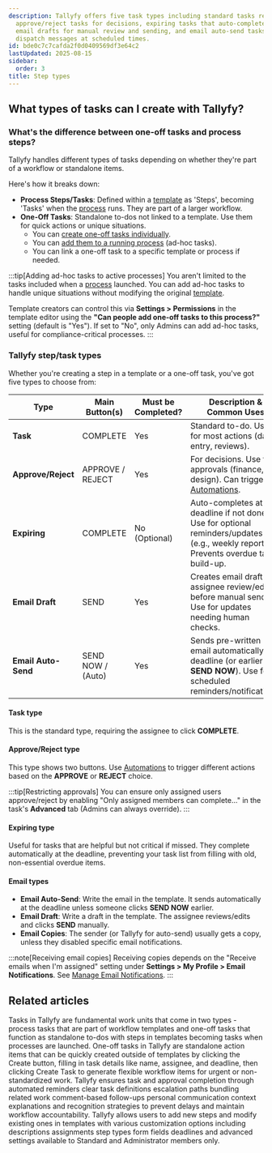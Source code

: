 ```yaml
---
description: Tallyfy offers five task types including standard tasks requiring completion,
  approve/reject tasks for decisions, expiring tasks that auto-complete at deadlines,
  email drafts for manual review and sending, and email auto-send tasks that automatically
  dispatch messages at scheduled times.
id: bde0c7c7cafda2f0d0409569df3e64c2
lastUpdated: 2025-08-15
sidebar:
  order: 3
title: Step types
---
```


## What types of tasks can I create with Tallyfy?

### What's the difference between one-off tasks and process steps?

Tallyfy handles different types of tasks depending on whether they're part of a workflow or standalone items.

Here's how it breaks down:

*   **Process Steps/Tasks**: Defined within a [template](/products/pro/documenting/templates/) as 'Steps', becoming 'Tasks' when the [process](/products/pro/tracking-and-tasks/processes/) runs. They are part of a larger workflow.
*   **One-Off Tasks**: Standalone to-dos not linked to a template. Use them for quick actions or unique situations. 
    *   You can [create one-off tasks individually](/products/pro/tracking-and-tasks/tasks/how-to-create-a-one-off-task-in-tallyfy/).
    *   You can [add them to a running process](/products/pro/tracking-and-tasks/processes/edit-processes/how-can-i-add-tasks-to-active-processes-on-tallyfy/) (ad-hoc tasks).
    *   You can link a one-off task to a specific template or process if needed.

:::tip[Adding ad-hoc tasks to active processes]
You aren't limited to the tasks included when a [process](/products/pro/tracking-and-tasks/processes/) launched. You can add ad-hoc tasks to handle unique situations without modifying the original [template](/products/pro/documenting/templates/).

Template creators can control this via **Settings > Permissions** in the template editor using the **"Can people add one-off tasks to this process?"** setting (default is "Yes"). If set to "No", only Admins can add ad-hoc tasks, useful for compliance-critical processes.
:::

### Tallyfy step/task types

Whether you're creating a step in a template or a one-off task, you've got five types to choose from:

| Type                | Main Button(s)     | Must be Completed? | Description & Common Uses |
|---------------------|--------------------|--------------------|-----------------------------|
| **Task**            | COMPLETE           | Yes                | Standard to-do. Use for most actions (data entry, reviews). |
| **Approve/Reject**  | APPROVE / REJECT   | Yes                | For decisions. Use for approvals (finance, design). Can trigger [Automations](/products/pro/documenting/templates/automations/). |
| **Expiring**        | COMPLETE           | No (Optional)      | Auto-completes at deadline if not done. Use for optional reminders/updates (e.g., weekly reports). Prevents overdue task build-up. |
| **Email Draft**     | SEND               | Yes                | Creates email draft for assignee review/edit before manual send. Use for updates needing human checks. |
| **Email Auto-Send** | SEND NOW / (Auto)  | Yes                | Sends pre-written email automatically at deadline (or earlier via **SEND NOW**). Use for scheduled reminders/notifications. |

#### Task type
This is the standard type, requiring the assignee to click **COMPLETE**.

#### Approve/Reject type
This type shows two buttons. Use [Automations](/products/pro/documenting/templates/automations/) to trigger different actions based on the **APPROVE** or **REJECT** choice.

:::tip[Restricting approvals]
You can ensure only assigned users approve/reject by enabling "Only assigned members can complete..." in the task's **Advanced** tab (Admins can always override).
:::

#### Expiring type
Useful for tasks that are helpful but not critical if missed. They complete automatically at the deadline, preventing your task list from filling with old, non-essential overdue items.

#### Email types
*   **Email Auto-Send**: Write the email in the template. It sends automatically at the deadline unless someone clicks **SEND NOW** earlier.
*   **Email Draft**: Write a draft in the template. The assignee reviews/edits and clicks **SEND** manually.
*   **Email Copies**: The sender (or Tallyfy for auto-send) usually gets a copy, unless they disabled specific email notifications.

:::note[Receiving email copies]
Receiving copies depends on the "Receive emails when I'm assigned" setting under **Settings > My Profile > Email Notifications**. See [Manage Email Notifications](/products/pro/settings/personal-settings/how-can-i-manage-email-notifications-in-tallyfy/).
:::


## Related articles
<CardGrid>
<LinkTitleCard header="<b>Tracking And Tasks > More about tasks</b>" href="/products/pro/tracking-and-tasks/tasks/" > Tasks in Tallyfy are fundamental work units that come in two types - process tasks that are part of workflow templates and one-off tasks that function as standalone to-dos with steps in templates becoming tasks when processes are launched. </LinkTitleCard>
<LinkTitleCard header="<b>Tasks > Create a one-off task</b>" href="/products/pro/tracking-and-tasks/tasks/how-to-create-a-one-off-task-in-tallyfy/" > One-off tasks in Tallyfy are standalone action items that can be quickly created outside of templates by clicking the Create button, filling in task details like name, assignee, and deadline, then clicking Create Task to generate flexible workflow items for urgent or non-standardized work. </LinkTitleCard>
<LinkTitleCard header="<b>How To > Ensure task completion</b>" href="/products/pro/tutorials/how-to/ensure-task-completion/" > Tallyfy ensures task and approval completion through automated reminders clear task definitions escalation paths bundling related work comment-based follow-ups personal communication context explanations and recognition strategies to prevent delays and maintain workflow accountability. </LinkTitleCard>
<LinkTitleCard header="<b>Edit Templates > Edit steps</b>" href="/products/pro/documenting/templates/edit-templates/edit-steps/" > Tallyfy allows users to add new steps and modify existing ones in templates with various customization options including descriptions assignments step types form fields deadlines and advanced settings available to Standard and Administrator members only. </LinkTitleCard>
</CardGrid>
